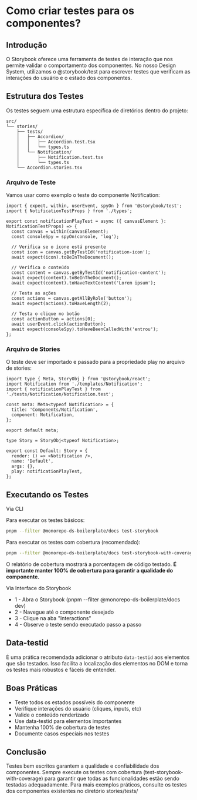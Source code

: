 
<Meta title="Guias/Como criar testes para os componentes?" />

# Como criar testes para os componentes?

## Introdução

O Storybook oferece uma ferramenta de testes de interação que nos permite 
validar o comportamento dos componentes. No nosso Design System, utilizamos o 
@storybook/test para escrever testes que verificam as interações do usuário e o 
estado dos componentes.

## Estrutura dos Testes

Os testes seguem uma estrutura específica de diretórios dentro do projeto:

```
src/
└── stories/
    ├── tests/
    │   ├── Accordion/
    │   │   ├── Accordion.test.tsx
    │   │   └── types.ts
    │   └── Notification/
    │       ├── Notification.test.tsx
    │       └── types.ts
    └── Accordion.stories.tsx
```

### Arquivo de Teste
Vamos usar como exemplo o teste do componente Notification:

```tsx
import { expect, within, userEvent, spyOn } from '@storybook/test';
import { NotificationTestProps } from './types';

export const notificationPlayTest = async ({ canvasElement }: NotificationTestProps) => {
  const canvas = within(canvasElement);
  const consoleSpy = spyOn(console, 'log');

  // Verifica se o ícone está presente
  const icon = canvas.getByTestId('notification-icon');
  await expect(icon).toBeInTheDocument();

  // Verifica o conteúdo
  const content = canvas.getByTestId('notification-content');
  await expect(content).toBeInTheDocument();
  await expect(content).toHaveTextContent('Lorem ipsum');

  // Testa as ações
  const actions = canvas.getAllByRole('button');
  await expect(actions).toHaveLength(2);

  // Testa o clique no botão
  const actionButton = actions[0];
  await userEvent.click(actionButton);
  await expect(consoleSpy).toHaveBeenCalledWith('entrou');
};
```

### Arquivo de Stories

O teste deve ser importado e passado para a propriedade play no arquivo de stories:

```tsx
import type { Meta, StoryObj } from '@storybook/react';
import Notification from './templates/Notification';
import { notificationPlayTest } from './tests/Notification/Notification.test';

const meta: Meta<typeof Notification> = {
  title: 'Components/Notification',
  component: Notification,
};

export default meta;

type Story = StoryObj<typeof Notification>;

export const Default: Story = {
  render: () => <Notification />,
  name: 'Default',
  args: {},
  play: notificationPlayTest,
};
```

## Executando os Testes

Via CLI

Para executar os testes básicos:

```bash
pnpm --filter @monorepo-ds-boilerplate/docs test-storybook
```

Para executar os testes com cobertura (recomendado):

```bash
pnpm --filter @monorepo-ds-boilerplate/docs test-storybook-with-coverage
```

O relatório de cobertura mostrará a porcentagem de código testado. **É importante 
manter 100% de cobertura para garantir a qualidade do componente.**

Via Interface do Storybook

- 1 - Abra o Storybook (pnpm --filter @monorepo-ds-boilerplate/docs dev)
- 2 - Navegue até o componente desejado
- 3 - Clique na aba "Interactions"
- 4 - Observe o teste sendo executado passo a passo

## Data-testid

É uma prática recomendada adicionar o atributo `data-testid` aos elementos que 
são testados. Isso facilita a localização dos elementos no DOM e torna os testes 
mais robustos e fáceis de entender.

## Boas Práticas

- Teste todos os estados possíveis do componente
- Verifique interações do usuário (cliques, inputs, etc)
- Valide o conteúdo renderizado
- Use data-testid para elementos importantes
- Mantenha 100% de cobertura de testes
- Documente casos especiais nos testes

## Conclusão

Testes bem escritos garantem a qualidade e confiabilidade dos componentes. Sempre 
execute os testes com cobertura (test-storybook-with-coverage) para garantir que 
todas as funcionalidades estão sendo testadas adequadamente.
Para mais exemplos práticos, consulte os testes dos componentes existentes no 
diretório stories/tests/